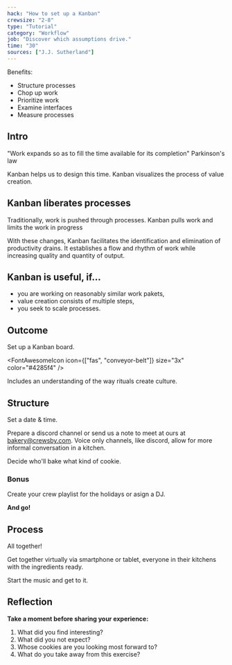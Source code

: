 ```yaml
---
hack: "How to set up a Kanban"
crewsize: "2-8"
type: "Tutorial"
category: "Workflow"
job: "Discover which assumptions drive."
time: "30"
sources: ["J.J. Sutherland"]
---
```


Benefits:

- Structure processes
- Chop up work
- Prioritize work
- Examine interfaces
- Measure processes

## Intro

"Work expands so as to fill the time available for its completion"
Parkinson's law

Kanban helps us to design this time.
Kanban visualizes the process of value creation.

## Kanban liberates processes <Emoji symbol="💪" label="muscle"/>

Traditionally, work is pushed through processes.
Kanban pulls work and limits the work in progress

With these changes, Kanban facilitates the identification and elimination of productivity drains.
It establishes a flow and rhythm of work while increasing quality and quantity of output.

## Kanban is useful, if...

- you are working on reasonably similar work pakets,
- value creation consists of multiple steps,
- you seek to scale processes.

## Outcome

Set up a Kanban board.

<FontAwesomeIcon icon={["fas", "conveyor-belt"]} size="3x" color="#4285f4" />

Includes an understanding of the way rituals create culture.

## Structure

Set a date & time.

Prepare a discord channel or send us a note to meet at ours at [bakery@crewsby.com](mailto:bakery@crewsby.com).
Voice only channels, like discord, allow for more informal conversation in a kitchen.

Decide who'll bake what kind of cookie.

### Bonus

Create your crew playlist for the holidays or asign a DJ.

**And go!**

## Process

All together!

Get together virtually via smartphone or tablet, everyone in their kitchens with the ingredients ready.

Start the music and get to it.

## Reflection

**Take a moment before sharing your experience:**

1. What did you find interesting?
2. What did you not expect?
3. Whose cookies are you looking most forward to?
4. What do you take away from this exercise?
